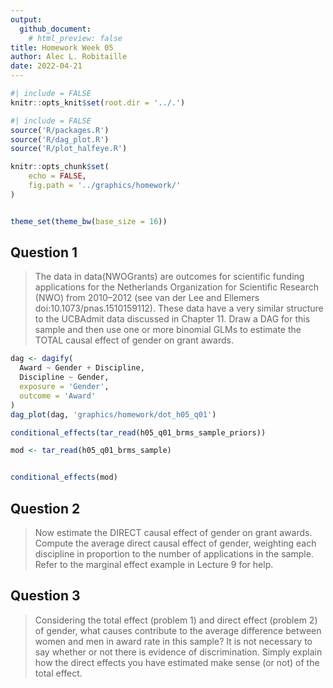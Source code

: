 ```yaml
---
output: 
  github_document:
    # html_preview: false
title: Homework Week 05
author: Alec L. Robitaille
date: 2022-04-21
---
```


```r
#| include = FALSE
knitr::opts_knit$set(root.dir = '../.')
```

```r
#| include = FALSE
source('R/packages.R')
source('R/dag_plot.R')
source('R/plot_halfeye.R')

knitr::opts_chunk$set(
	echo = FALSE,
	fig.path = '../graphics/homework/'
)


theme_set(theme_bw(base_size = 16))
```


## Question 1

> The data in data(NWOGrants) are outcomes for scientific funding applications
for the Netherlands Organization for Scientific Research (NWO) from 2010–2012
(see van der Lee and Ellemers doi:10.1073/pnas.1510159112). These data have a
very similar structure to the UCBAdmit data discussed in Chapter 11. Draw a DAG
for this sample and then use one or more binomial GLMs to estimate the TOTAL
causal effect of gender on grant awards.

```r
dag <- dagify(
  Award ~ Gender + Discipline,
  Discipline ~ Gender,
  exposure = 'Gender',
  outcome = 'Award'
)
dag_plot(dag, 'graphics/homework/dot_h05_q01')
```


```r
conditional_effects(tar_read(h05_q01_brms_sample_priors))
```

```r
mod <- tar_read(h05_q01_brms_sample)


conditional_effects(mod)
```


## Question 2

> Now estimate the DIRECT causal effect of gender on grant awards. Compute the
average direct causal effect of gender, weighting each discipline in proportion
to the number of applications in the sample. Refer to the marginal effect
example in Lecture 9 for help.

## Question 3

> Considering the total effect (problem 1) and direct effect (problem 2) of
gender, what causes contribute to the average difference between women and men
in award rate in this sample? It is not necessary to say whether or not there is
evidence of discrimination. Simply explain how the direct effects you have
estimated make sense (or not) of the total effect.


<!-- 
## Question 4
4-OPTIONAL CHALLENGE. The data in data(UFClefties) are the outcomes
of 205 Ultimate Fighting Championship (UFC) matches (see ?UFClefties for de-
tails). It is widely believed that left-handed fighters (aka “Southpaws”) have an ad-
vantage against right-handed fighters, and left-handed men are indeed over-rep-
resented among fighters (and fencers and tennis players) compared to the general
population. Estimate the average advantage, if any, that a left-handed fighter has
against right-handed fighters. Based upon your estimate, why do you think left-
handers are over-represented among UFC fighters?
-->